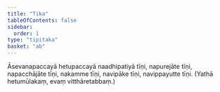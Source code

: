 ```yaml
---
title: "Tika"
tableOfContents: false
sidebar:
  order: 1
type: "tipitaka"
basket: "ab"
---
```



<DynamicBreadcrumb />

<Paragraph number="307">
Āsevanapaccayā hetupaccayā naadhipatiyā tīṇi, napurejāte tīṇi, napacchājāte tīṇi, nakamme tīṇi, navipāke tīṇi, navippayutte tīṇi.

</Paragraph>

<Paragraph number="308" type="center">
(Yathā hetumūlakaṃ, evaṃ vitthāretabbaṃ.)
</Paragraph>